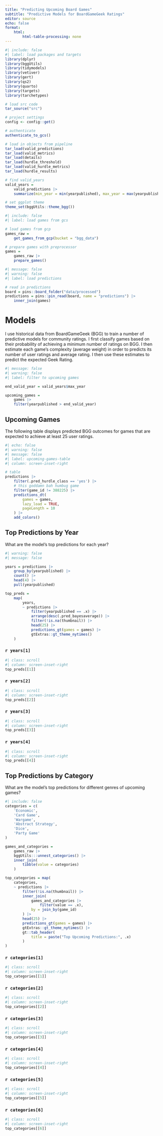 ```yaml
---
title: "Predicting Upcoming Board Games"
subtitle: "Predictive Models for BoardGameGeek Ratings"
editor: source
echo: false
format: 
    html:
        html-table-processing: none
---
```


```r
#| include: false
#| label: load packages and targets
library(dplyr)
library(bggUtils)
library(tidymodels)
library(vetiver)
library(gert)
library(qs2)
library(quarto)
library(targets)
library(tarchetypes)

# load src code
tar_source("src")

# project settings
config <- config::get()

# authenticate
authenticate_to_gcs()

# load in objects from pipeline
tar_load(valid_predictions)
tar_load(valid_metrics)
tar_load(details)
tar_load(hurdle_threshold)
tar_load(valid_hurdle_metrics)
tar_load(hurdle_results)

# find valid_years
valid_years =
    valid_predictions |>
    summarize(min_year = min(yearpublished), max_year = max(yearpublished))

# set ggplot theme
theme_set(bggUtils::theme_bgg())
```

```r
#| include: false
#| label: load games from gcs

# load games from gcp
games_raw =
    get_games_from_gcp(bucket = "bgg_data")

# prepare games with preprocessor
games =
    games_raw |>
    prepare_games()
```

```r
#| message: false
#| warning: false
#| label: load predictions

# read in predictions
board = pins::board_folder("data/processed")
predictions = pins::pin_read(board, name = "predictions") |>
    inner_join(games)

```

# Models

I use historical data from BoardGameGeek (BGG) to train a number of predictive models for community ratings. I first classify games based on their probability of achieving a minimum number of ratings on BGG. I then estimate each game's complexity (average weight) in order to predicts its number of user ratings and average rating. I then use these estimates to predict the expected Geek Rating.

```r
#| message: false
#| warning: false
#| label: filter to upcoming games

end_valid_year = valid_years$max_year

upcoming_games =
    games |>
    filter(yearpublished > end_valid_year)

```

## Upcoming Games

The following table displays predicted BGG outcomes for games that are expected to achieve at least 25 user ratings.

```r
#| echo: false
#| warning: false
#| message: false
#| label: upcoming-games-table
#| column: screen-inset-right

# table
predictions |>
    filter(.pred_hurdle_class == 'yes') |>
    # this goddamn bah humbug game
    filter(game_id != 388225) |>
    predictions_dt(
        games = games,
        lazy_load = TRUE,
        pageLength = 10
    ) |>
    add_colors()

```

## Top Predictions by Year

What are the model's top predictions for each year?

```r
#| warning: false
#| message: false

years = predictions |>
    group_by(yearpublished) |>
    count() |>
    head(4) |>
    pull(yearpublished)

top_preds =
    map(
        years,
        ~ predictions |>
            filter(yearpublished == .x) |>
            arrange(desc(.pred_bayesaverage)) |>
            filter(!is.na(thumbnail)) |>
            head(25) |>
            predictions_gt(games = games) |>
            gtExtras::gt_theme_nytimes()
    )

```

::: {.panel-tabset}

### `r years[1]`

```r
#| class: scroll
#| column: screen-inset-right
top_preds[[1]]

```

### `r years[2]`

```r
#| class: scroll
#| column: screen-inset-right
top_preds[[2]]

```

### `r years[3]`

```r
#| class: scroll
#| column: screen-inset-right
top_preds[[3]]

```

### `r years[4]`


```r
#| class: scroll
#| column: screen-inset-right
top_preds[[4]]

```

:::

## Top Predictions by Category

What are the model's top predictions for different genres of upcoming games?

```r
#| include: false
categories = c(
    'Economic',
    'Card Game',
    'Wargame',
    'Abstract Strategy',
    'Dice',
    'Party Game'
)

games_and_categories =
    games_raw |>
    bggUtils:::unnest_categories() |>
    inner_join(
        tibble(value = categories)
    )

top_categories = map(
    categories,
    ~ predictions |>
        filter(!is.na(thumbnail)) |>
        inner_join(
            games_and_categories |>
                filter(value == .x),
            by = join_by(game_id)
        ) |>
        head(25) |>
        predictions_gt(games = games) |>
        gtExtras::gt_theme_nytimes() |>
        gt::tab_header(
            title = paste("Top Upcoming Predictions:", .x)
        )
)

```

::: {.panel-tabset}

### `r categories[1]`

```r
#| class: scroll
#| column: screen-inset-right
top_categories[[1]]

```

### `r categories[2]`

```r
#| class: scroll
#| column: screen-inset-right
top_categories[[2]]

```

### `r categories[3]`

```r
#| class: scroll
#| column: screen-inset-right
top_categories[[3]]

```

### `r categories[4]`

```r
#| class: scroll
#| column: screen-inset-right
top_categories[[4]]

```

### `r categories[5]`

```r
#| class: scroll
#| column: screen-inset-right
top_categories[[5]]

```


### `r categories[6]`

```r
#| class: scroll
#| column: screen-inset-right
top_categories[[6]]

```

:::

<!-- ## Hurdle Predictions

Which games are expected to receive enough ratings to be assigned a Geek rating?

```r
#| echo: false
#| message: false
#| warning: false
#| label: hurdle-table
#| column: screen-inset-right

predictions |>
    hurdle_dt(
        lazy_load = TRUE
    )

``` -->